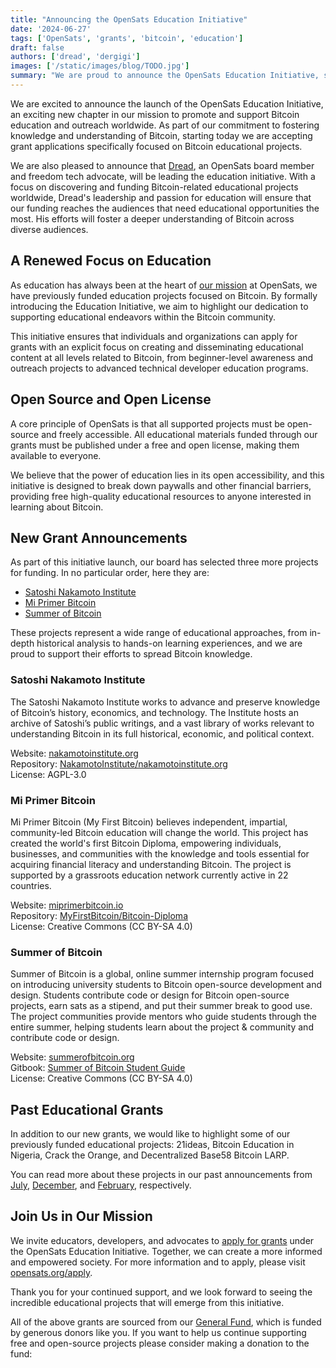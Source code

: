 ```yaml
---
title: "Announcing the OpenSats Education Initiative"
date: '2024-06-27'
tags: ['OpenSats', 'grants', 'bitcoin', 'education']
draft: false
authors: ['dread', 'dergigi']
images: ['/static/images/blog/TODO.jpg']
summary: "We are proud to announce the OpenSats Education Initiative, spearheaded by Dread."
---
```


We are excited to announce the launch of the OpenSats Education Initiative, an
exciting new chapter in our mission to promote and support Bitcoin education and
outreach worldwide. As part of our commitment to fostering knowledge and
understanding of Bitcoin, starting today we are accepting grant applications
specifically focused on Bitcoin educational projects.

We are also pleased to announce that [Dread](/about/dread), an OpenSats board
member and freedom tech advocate, will be leading the education initiative. With
a focus on discovering and funding Bitcoin-related educational projects
worldwide, Dread's leadership and passion for education will ensure that our
funding reaches the audiences that need educational opportunities the most. His
efforts will foster a deeper understanding of Bitcoin across diverse audiences.

## A Renewed Focus on Education

As education has always been at the heart of [our mission](/mission) at
OpenSats, we have previously funded education projects focused on Bitcoin. By
formally introducing the Education Initiative, we aim to highlight our
dedication to supporting educational endeavors within the Bitcoin community.

This initiative ensures that individuals and organizations can apply for grants
with an explicit focus on creating and disseminating educational content at all
levels related to Bitcoin, from beginner-level awareness and outreach projects
to advanced technical developer education programs.

## Open Source and Open License

A core principle of OpenSats is that all supported projects must be open-source
and freely accessible. All educational materials funded through our grants must
be published under a free and open license, making them available to everyone.

We believe that the power of education lies in its open accessibility, and this
initiative is designed to break down paywalls and other financial barriers,
providing free high-quality educational resources to anyone interested in
learning about Bitcoin.

## New Grant Announcements

As part of this initiative launch, our board has selected three more projects
for funding. In no particular order, here they are:

- [Satoshi Nakamoto Institute](#satoshi-nakamoto-institute)
- [Mi Primer Bitcoin](#mi-primer-bitcoin)
- [Summer of Bitcoin](#summer-of-bitcoin)

These projects represent a wide range of educational approaches, from in-depth
historical analysis to hands-on learning experiences, and we are proud to
support their efforts to spread Bitcoin knowledge.

### Satoshi Nakamoto Institute

The Satoshi Nakamoto Institute works to advance and preserve knowledge of
Bitcoin’s history, economics, and technology. The Institute hosts an archive of
Satoshi’s public writings, and a vast library of works relevant to understanding
Bitcoin in its full historical, economic, and political context.

Website: [nakamotoinstitute.org](https://nakamotoinstitute.org/)  
Repository: [NakamotoInstitute/nakamotoinstitute.org](https://github.com/nakamotoinstitute/nakamotoinstitute.org)  
License: AGPL-3.0

### Mi Primer Bitcoin

Mi Primer Bitcoin (My First Bitcoin) believes independent, impartial,
community-led Bitcoin education will change the world.  This project has created
the world's first Bitcoin Diploma, empowering individuals, businesses, and
communities with the knowledge and tools essential for acquiring financial
literacy and understanding Bitcoin. The project is supported by a grassroots
education network currently active in 22 countries.

Website: [miprimerbitcoin.io](https://miprimerbitcoin.io/)  
Repository: [MyFirstBitcoin/Bitcoin-Diploma](https://github.com/MyFirstBitcoin/Bitcoin-Diploma)  
License: Creative Commons (CC BY-SA 4.0)

### Summer of Bitcoin

Summer of Bitcoin is a global, online summer internship program focused on
introducing university students to Bitcoin open-source development and design.
Students contribute code or design for Bitcoin open-source projects, earn sats
as a stipend, and put their summer break to good use. The project communities
provide mentors who guide students through the entire summer, helping students
learn about the project & community and contribute code or design.

Website: [summerofbitcoin.org](https://www.summerofbitcoin.org/)  
Gitbook: [Summer of Bitcoin Student Guide](https://guide.summerofbitcoin.org/)  
License: Creative Commons (CC BY-SA 4.0)

## Past Educational Grants

In addition to our new grants, we would like to highlight some of our previously
funded educational projects: 21ideas, Bitcoin Education in Nigeria, Crack the
Orange, and Decentralized Base58 Bitcoin LARP.

You can read more about these projects in our past announcements from
[July](/blog/bitcoin-grants-july-2023),
[December](/blog/bitcoin-grants-december-2023), and
[February](/blog/bitcoin-grants-feb-2024), respectively.

## Join Us in Our Mission

We invite educators, developers, and advocates to [apply for
grants](/apply/grant) under the OpenSats Education Initiative. Together, we can
create a more informed and empowered society. For more information and to apply,
please visit [opensats.org/apply](http://opensats.org/apply).

Thank you for your continued support, and we look forward to seeing the
incredible educational projects that will emerge from this initiative.

All of the above grants are sourced from our [General Fund](/funds/general),
which is funded by generous donors like you. If you want to help us continue
supporting free and open-source projects please consider making a donation to
the fund:

<center>
    <DonateToGeneralFundButton/>
</center>
